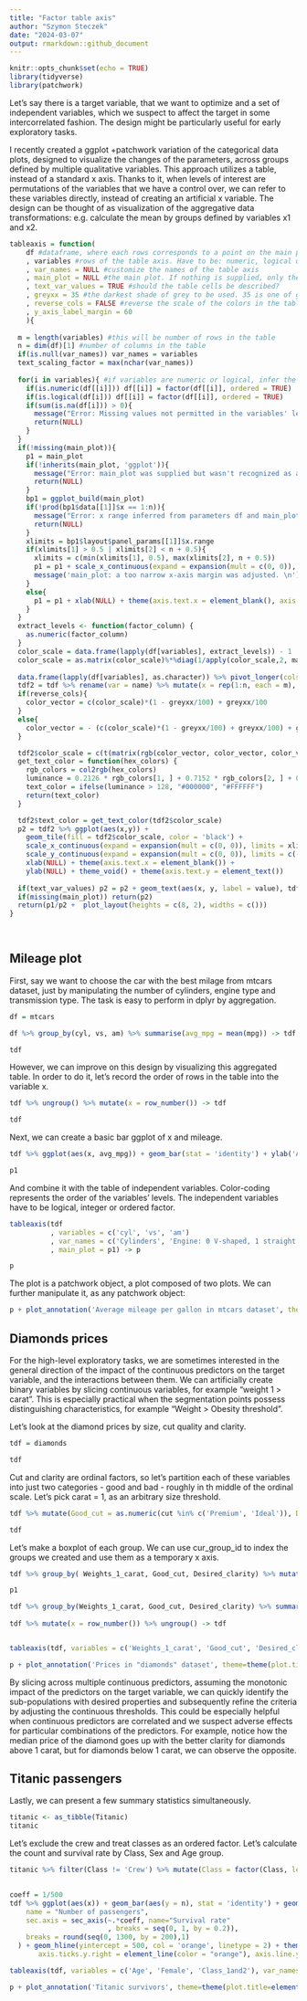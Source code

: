 ---
title: "Factor table axis"
author: "Szymon Steczek"
date: "2024-03-07"
output: rmarkdown::github_document
---

```{r setup, include=FALSE}
knitr::opts_chunk$set(echo = TRUE)
library(tidyverse)
library(patchwork)
```

Let's say there is a target variable, that we want to optimize and a set of independent variables, which we suspect to affect the target in some intercorrelated fashion. The design might be particularly useful for early exploratory tasks.

I recently created a ggplot +patchwork variation of the categorical data plots, designed to visualize the changes of the parameters, across groups defined by multiple qualitative variables. This approach utilizes a table, instead of a standard x axis. Thanks to it, when levels of interest are permutations of the variables that we have a control over, we can refer to these variables directly, instead of creating an artificial x variable. The design can be thought of as visualization of the aggregative data transformations: e.g. calculate the mean by groups defined by variables x1 and x2.


```{r}


tableaxis = function(
    df #dataframe, where each rows corresponds to a point on the main plot. Rows have to follow the same order as points on the plot.
    , variables #rows of the table axis. Have to be: numeric, logical or ordered factor.
    , var_names = NULL #customize the names of the table axis
    , main_plot = NULL #the main plot. If nothing is supplied, only the table axis is returned
    , text_var_values = TRUE #should the table cells be described?
    , greyxx = 35 #the darkest shade of grey to be used. 35 is one of ggplot basics, 00 is black
    , reverse_cols = FALSE #reverse the scale of the colors in the table
    , y_axis_label_margin = 60  
    ){
  
  m = length(variables) #this will be number of rows in the table
  n = dim(df)[1] #number of columns in the table
  if(is.null(var_names)) var_names = variables  
  text_scaling_factor = max(nchar(var_names))
  
  for(i in variables){ #if variables are numeric or logical, infer the factors order
    if(is.numeric(df[[i]])) df[[i]] = factor(df[[i]], ordered = TRUE)
    if(is.logical(df[i])) df[[i]] = factor(df[[i]], ordered = TRUE)
    if(sum(is.na(df[i])) > 0){
      message("Error: Missing values not permitted in the variables' levels.") 
      return(NULL)
    }
  }
  if(!missing(main_plot)){
    p1 = main_plot 
    if(!inherits(main_plot, 'ggplot')){
      message("Error: main_plot was supplied but wasn't recognized as a ggplot object.") 
      return(NULL)
    }
    bp1 = ggplot_build(main_plot)
    if(!prod(bp1$data[[1]]$x == 1:n)){
      message("Error: x range inferred from parameters df and main_plot are different. df implies a range 1:", n, ", while main_plot implies ", bp1$data[[1]]$x[1], ":", rev(bp1$data[[1]]$x)[1], ". Ranges have to be integers 1 through number of points.")
      return(NULL)
    }
    xlimits = bp1$layout$panel_params[[1]]$x.range
    if(xlimits[1] > 0.5 | xlimits[2] < n + 0.5){
      xlimits = c(min(xlimits[1], 0.5), max(xlimits[2], n + 0.5))
      p1 = p1 + scale_x_continuous(expand = expansion(mult = c(0, 0)), limits = xlimits, breaks = 1:n) + xlab(NULL) + theme(axis.text.x = element_blank(), axis.title.y = element_text(margin = margin(r = -text_scaling_factor*10+y_axis_label_margin, unit = "pt")))
      message('main_plot: a too narrow x-axis margin was adjusted. \n')
    }
    else{
      p1 = p1 + xlab(NULL) + theme(axis.text.x = element_blank(), axis.title.y = element_text(margin = margin(r = -text_scaling_factor*10+y_axis_label_margin, unit = "pt")))
    }
  } 
  extract_levels <- function(factor_column) {
    as.numeric(factor_column)
  }
  color_scale = data.frame(lapply(df[variables], extract_levels)) - 1
  color_scale = as.matrix(color_scale)%*%diag(1/apply(color_scale,2, max))
  
  data.frame(lapply(df[variables], as.character)) %>% pivot_longer(cols = all_of(variables)) -> tdf
  tdf2 = tdf %>% rename(var = name) %>% mutate(x = rep(1:n, each = m), y = m - rep(1:m, times = n))
  if(reverse_cols){
    color_vector = c(color_scale)*(1 - greyxx/100) + greyxx/100
  }
  else{
    color_vector = - (c(color_scale)*(1 - greyxx/100) + greyxx/100) + greyxx/100 + 1
  }

  tdf2$color_scale = c(t(matrix(rgb(color_vector, color_vector, color_vector), ncol = m)))
  get_text_color = function(hex_colors) {
    rgb_colors = col2rgb(hex_colors)
    luminance = 0.2126 * rgb_colors[1, ] + 0.7152 * rgb_colors[2, ] + 0.0722 * rgb_colors[3, ]
    text_color = ifelse(luminance > 128, "#000000", "#FFFFFF")
    return(text_color)
  }

  tdf2$text_color = get_text_color(tdf2$color_scale) 
  p2 = tdf2 %>% ggplot(aes(x,y)) +
    geom_tile(fill = tdf2$color_scale, color = 'black') +
    scale_x_continuous(expand = expansion(mult = c(0, 0)), limits = xlimits) +
    scale_y_continuous(expand = expansion(mult = c(0, 0)), limits = c(-0.5, 0.5+(m-1)), breaks = (0:(m-1)), labels = rev(paste(var_names, "  "))) +
    xlab(NULL) + theme(axis.text.x = element_blank()) +
    ylab(NULL) + theme_void() + theme(axis.text.y = element_text())
  
  if(text_var_values) p2 = p2 + geom_text(aes(x, y, label = value), tdf2 , color = tdf2$text_color)
  if(missing(main_plot)) return(p2)
  return(p1/p2 +  plot_layout(heights = c(8, 2), widths = c()))
}

  
```

## Mileage plot 

First, say we want to choose the car with the best milage from mtcars dataset, just by manipulating the number of cylinders, engine type and transmission type. The task is easy to perform in dplyr by aggregation.

```{r}
df = mtcars

df %>% group_by(cyl, vs, am) %>% summarise(avg_mpg = mean(mpg)) -> tdf

tdf
```

However, we can improve on this design by visualizing this aggregated table. In order to do it, let's record the order of rows in the table into the variable x.

```{r}
tdf %>% ungroup() %>% mutate(x = row_number()) -> tdf

tdf
```

Next, we can create a basic bar ggplot of x and mileage. 

```{r}
tdf %>% ggplot(aes(x, avg_mpg)) + geom_bar(stat = 'identity') + ylab('Average mileage') + theme_bw() -> p1

p1
```

And combine it with the table of independent variables. Color-coding represents the order of the variables' levels. The independent variables have to be logical, integer or ordered factor.

```{r}
tableaxis(tdf
          , variables = c('cyl', 'vs', 'am')
          , var_names = c('Cylinders', 'Engine: 0 V-shaped, 1 straight', 'Transmission: 0 automatic, 1 manual')
          , main_plot = p1) -> p

p
```

The plot is a patchwork object, a plot composed of two plots. We can further manipulate it, as any patchwork object:

```{r}
p + plot_annotation('Average mileage per gallon in mtcars dataset', theme=theme(plot.title=element_text(hjust=0.5)))
```

## Diamonds prices 

For the high-level exploratory tasks, we are sometimes interested in the general direction of the impact of the continuous predictors on the target variable, and the interactions between them. We can artificially create binary variables by slicing continuous variables, for example "weight 1 > carat". This is especially practical when the segmentation points possess distinguishing characteristics, for example "Weight > Obesity threshold".

Let's look at the diamond prices by size, cut quality and clarity.

```{r}
tdf = diamonds

tdf
```

Cut and clarity are ordinal factors, so let's partition each of these variables into just two categories - good and bad - roughly in th middle of the ordinal scale. Let's pick carat = 1, as an arbitrary size threshold. 

```{r}


tdf %>% mutate(Good_cut = as.numeric(cut %in% c('Premium', 'Ideal')), Desired_color = as.numeric(color %in% c('D', 'E', 'F')), Desired_clarity = as.numeric(clarity %in% c('VS1', 'VVS2', 'VVS1', 'IF')), Weights_1_carat = as.numeric(carat >= 1)) %>% select(carat, Weights_1_carat, cut, Good_cut, color, Desired_color, clarity, Desired_clarity, price) -> tdf

tdf

```

Let's make a boxplot of each group. We can use cur_group_id to index the groups we created and use them as a temporary x axis.

```{r}
tdf %>% group_by( Weights_1_carat, Good_cut, Desired_clarity) %>% mutate(ordered = cur_group_id()) %>% ggplot(aes(ordered, price, group = ordered)) + geom_boxplot() + ylab('Price (dollars)') + theme_bw() -> p1

p1
```


```{r}

tdf %>% group_by(Weights_1_carat, Good_cut, Desired_clarity) %>% summarise(n = n()) -> tdf   
  
tdf %>% mutate(x = row_number()) %>% ungroup() -> tdf


tableaxis(tdf, variables = c('Weights_1_carat', 'Good_cut', 'Desired_clarity'), var_names = c('Weight > 1 carat','Good cut', 'High clarity'), main_plot = p1, text_var_values = FALSE, greyxx = 20) -> p

p + plot_annotation('Prices in "diamonds" dataset', theme=theme(plot.title=element_text(hjust=0.5)))
```

By slicing across multiple continuous predictors, assuming the monotonic impact of the predictors on the target variable, we can quickly identify the sub-populations with desired properties and subsequently refine the criteria by adjusting the continuous thresholds. This could be especially helpful when continuous predictors are correlated and we suspect adverse effects for particular combinations of the predictors. For example, notice how the median price of the diamond goes up with the better clarity for diamonds above 1 carat, but for diamonds below 1 carat, we can observe the opposite.

## Titanic passengers 

Lastly, we can present a few summary statistics simultaneously.

```{r}
titanic <- as_tibble(Titanic)
titanic

```

Let's exclude the crew and treat classes as an ordered factor. Let's calculate the count and survival rate by Class, Sex and Age group.

```{r}
titanic %>% filter(Class != 'Crew') %>% mutate(Class = factor(Class, levels = rev(c('3rd', '2nd', '1st')), ordered = TRUE), Class_1and2 = factor(ifelse(Class %in% c('1st', '2nd'), '1,2', '3'), ordered = TRUE), Age = factor(Age, levels = c('Child', 'Adult'), ordered = TRUE), Female = factor(ifelse(Sex == 'Female', 'F', 'M'), ordered = TRUE), Survived = as.numeric(Survived == 'Yes', 'Y', 'N')) %>% group_by(Age, Female, Class_1and2) %>% summarise(survivors = sum(Survived*n), n = sum(n), survival_rate = survivors/n) %>% ungroup() %>% filter(n>0) %>% arrange(Age, Female, Class_1and2) %>% mutate(x = row_number()) -> tdf
  

```

```{r}


coeff = 1/500
tdf %>% ggplot(aes(x)) + geom_bar(aes(y = n), stat = 'identity') + geom_segment( aes(x=x, xend=x, y=0, yend=survival_rate/coeff), color="orange") + geom_point(aes(y = survival_rate/coeff), color="orange", size=4) +  scale_y_continuous(
    name = "Number of passengers",
    sec.axis = sec_axis(~.*coeff, name="Survival rate"
                        , breaks = seq(0, 1, by = 0.2)),
    breaks = round(seq(0, 1300, by = 200),1)
  ) + geom_hline(yintercept = 500, col = 'orange', linetype = 2) + theme( axis.line.y.right = element_line(color = "orange"), 
       axis.ticks.y.right = element_line(color = "orange"), axis.line.y.left = element_line(color = "grey35")) + theme_bw() -> p1

tableaxis(tdf, variables = c('Age', 'Female', 'Class_1and2'), var_names = c('Age', 'Sex', 'Class'), main_plot = p1, text_var_values = TRUE, greyxx = 35, reverse_cols = TRUE) -> p

p + plot_annotation('Titanic survivors', theme=theme(plot.title=element_text(hjust=0.5)))
```

